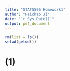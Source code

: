 ```yaml
---
title: "STATS506 Homework1"
author: "Haichao Ji"
date: "`r Sys.Date()`"
output: pdf_document
---
```


```r
rm(list = ls())
setwd(getwd())
```


# (1)

